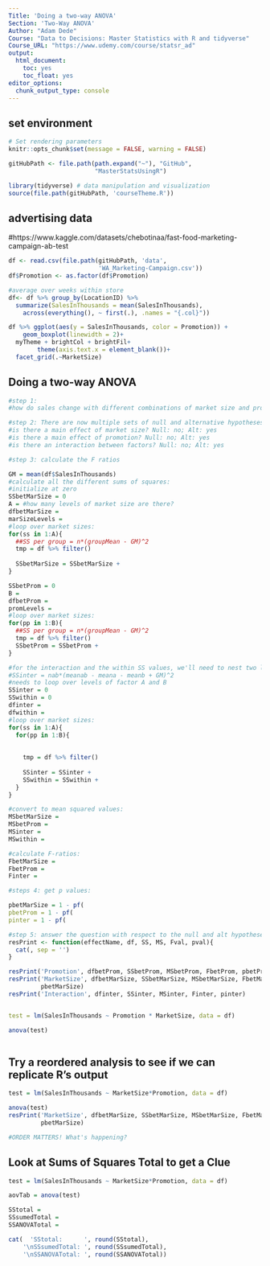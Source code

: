 ```yaml
---
Title: 'Doing a two-way ANOVA'
Section: 'Two-Way ANOVA'
Author: "Adam Dede"
Course: "Data to Decisions: Master Statistics with R and tidyverse"
Course_URL: "https://www.udemy.com/course/statsr_ad" 
output:
  html_document:
    toc: yes
    toc_float: yes
editor_options:
  chunk_output_type: console
---
```



## set environment

```r

# Set rendering parameters
knitr::opts_chunk$set(message = FALSE, warning = FALSE)

gitHubPath <- file.path(path.expand("~"), "GitHub", 
                        "MasterStatsUsingR")

library(tidyverse) # data manipulation and visualization
source(file.path(gitHubPath, 'courseTheme.R'))


```

## advertising data
#https://www.kaggle.com/datasets/chebotinaa/fast-food-marketing-campaign-ab-test

```r
df <- read.csv(file.path(gitHubPath, 'data', 
                         'WA_Marketing-Campaign.csv'))
df$Promotion <- as.factor(df$Promotion)

#average over weeks within store
df<- df %>% group_by(LocationID) %>%
  summarize(SalesInThousands = mean(SalesInThousands),
    across(everything(), ~ first(.), .names = "{.col}"))

df %>% ggplot(aes(y = SalesInThousands, color = Promotion)) + 
    geom_boxplot(linewidth = 2)+ 
  myTheme + brightCol + brightFil+
        theme(axis.text.x = element_blank())+
  facet_grid(.~MarketSize)


```

## Doing a two-way ANOVA

```r

#step 1: 
#how do sales change with different combinations of market size and promotion?

#step 2: There are now multiple sets of null and alternative hypotheses to test
#is there a main effect of market size? Null: no; Alt: yes
#is there a main effect of promotion? Null: no; Alt: yes
#is there an interaction between factors? Null: no; Alt: yes

#step 3: calculate the F ratios

GM = mean(df$SalesInThousands)
#calculate all the different sums of squares: 
#initialize at zero 
SSbetMarSize = 0
A = #how many levels of market size are there? 
dfbetMarSize = 
marSizeLevels = 
#loop over market sizes: 
for(ss in 1:A){
  ##SS per group = n*(groupMean - GM)^2
  tmp = df %>% filter()
 
  SSbetMarSize = SSbetMarSize + 
}

SSbetProm = 0
B = 
dfbetProm = 
promLevels = 
#loop over market sizes: 
for(pp in 1:B){
  ##SS per group = n*(groupMean - GM)^2
  tmp = df %>% filter()
  SSbetProm = SSbetProm + 
}

#for the interaction and the within SS values, we'll need to nest two loops!
#SSinter = nab*(meanab - meana - meanb + GM)^2
#needs to loop over levels of factor A and B
SSinter = 0
SSwithin = 0
dfinter = 
dfwithin = 
#loop over market sizes: 
for(ss in 1:A){
  for(pp in 1:B){
  
    
    tmp = df %>% filter()
   
    SSinter = SSinter + 
    SSwithin = SSwithin + 
  }
}

#convert to mean squared values: 
MSbetMarSize = 
MSbetProm = 
MSinter = 
MSwithin = 

#calculate F-ratios: 
FbetMarSize = 
FbetProm = 
Finter = 

#steps 4: get p values: 

pbetMarSize = 1 - pf(
pbetProm = 1 - pf(
pinter = 1 - pf(

#step 5: answer the question with respect to the null and alt hypotheses: 
resPrint <- function(effectName, df, SS, MS, Fval, pval){
  cat(, sep = '')
}

resPrint('Promotion', dfbetProm, SSbetProm, MSbetProm, FbetProm, pbetProm)
resPrint('MarketSize', dfbetMarSize, SSbetMarSize, MSbetMarSize, FbetMarSize, 
         pbetMarSize)
resPrint('Interaction', dfinter, SSinter, MSinter, Finter, pinter)


test = lm(SalesInThousands ~ Promotion * MarketSize, data = df)

anova(test)



```

## Try a reordered analysis to see if we can replicate R's output

```r
test = lm(SalesInThousands ~ MarketSize*Promotion, data = df)

anova(test)
resPrint('MarketSize', dfbetMarSize, SSbetMarSize, MSbetMarSize, FbetMarSize, 
         pbetMarSize)

#ORDER MATTERS! What's happening? 

```
## Look at Sums of Squares Total to get a Clue

```r

test = lm(SalesInThousands ~ MarketSize*Promotion, data = df)

aovTab = anova(test)

SStotal = 
SSsumedTotal = 
SSANOVATotal = 

cat(  'SStotal:      ', round(SStotal),
    '\nSSsumedTotal: ', round(SSsumedTotal), 
    '\nSSANOVATotal: ', round(SSANOVATotal))

```



